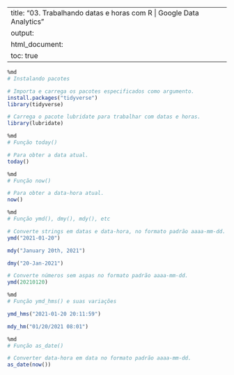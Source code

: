 
---
title: "03. Trabalhando datas e horas com R | Google Data Analytics"
output:
  html_document:
    toc: true
---


```r
%md
# Instalando pacotes
```


```r
# Importa e carrega os pacotes especificados como argumento.
install.packages("tidyverse")
library(tidyverse)

# Carrega o pacote lubridate para trabalhar com datas e horas.
library(lubridate)
```


```r
%md
# Função today()
```


```r
# Para obter a data atual.
today()
```


```r
%md
# Função now()
```


```r
# Para obter a data-hora atual.
now()
```


```r
%md
# Função ymd(), dmy(), mdy(), etc
```


```r
# Converte strings em datas e data-hora, no formato padrão aaaa-mm-dd.
ymd("2021-01-20")
```


```r
mdy("January 20th, 2021")
```


```r
dmy("20-Jan-2021")
```


```r
# Converte números sem aspas no formato padrão aaaa-mm-dd.
ymd(20210120)
```


```r
%md
# Função ymd_hms() e suas variações
```


```r
ymd_hms("2021-01-20 20:11:59")
```


```r
mdy_hm("01/20/2021 08:01")
```


```r
%md
# Função as_date()
```


```r
# Converter data-hora em data no formato padrão aaaa-mm-dd.
as_date(now())
```

